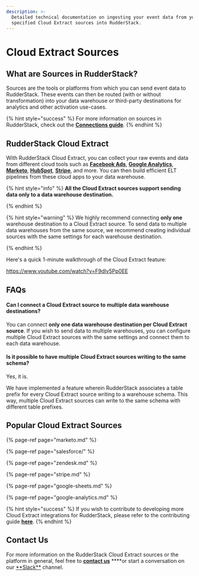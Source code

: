 ```yaml
---
description: >-
  Detailed technical documentation on ingesting your event data from your
  specified Cloud Extract sources into RudderStack.
---
```


# Cloud Extract Sources

## What are Sources in RudderStack?

Sources are the tools or platforms from which you can send event data to RudderStack. These events can then be routed \(with or without transformation\) into your data warehouse or third-party destinations for analytics and other activation use-cases.

{% hint style="success" %}
For more information on sources in RudderStack, check out the [**Connections
guide**](https://docs.rudderstack.com/connections).
{% endhint %}

## RudderStack Cloud Extract

With RudderStack Cloud Extract, you can collect your raw events and data from different cloud tools such as [**Facebook Ads**](https://www.facebook.com/business/ads), [**Google Analytics**](https://analytics.google.com/), [**Marketo**](https://www.marketo.com/), [**HubSpot**](https://www.hubspot.com/), [**Stripe**](stripe.md), and more. You can then build efficient ELT pipelines from these cloud apps to your data warehouse.

{% hint style="info" %}
**All the Cloud Extract sources support sending data only to a data warehouse destination.**

{% endhint %}

{% hint style="warning" %}
We highly recommend connecting **only one** warehouse destination to a Cloud Extract source. To send data to multiple data warehouses from the same source, we recommend creating individual sources with the same settings for each warehouse destination.

{% endhint %}

Here's a quick 1-minute walkthrough of the Cloud Extract feature:

https://www.youtube.com/watch?v=F9dIv5Pp0EE

## FAQs

#### Can I connect a Cloud Extract source to multiple data warehouse destinations?

You can connect **only one data warehouse destination per Cloud Extract source**. If you wish to send data to multiple warehouses, you can configure multiple Cloud Extract sources with the same settings and connect them to each data warehouse.

#### Is it possible to have multiple Cloud Extract sources writing to the same schema?

Yes, it is.

We have implemented a feature wherein RudderStack associates a table prefix for every Cloud Extract source writing to a warehouse schema. This way, multiple Cloud Extract sources can write to the same schema with different table prefixes.

## Popular Cloud Extract Sources

{% page-ref page="marketo.md" %}

{% page-ref page="salesforce/" %}

{% page-ref page="zendesk.md" %}

{% page-ref page="stripe.md" %}

{% page-ref page="google-sheets.md" %}

{% page-ref page="google-analytics.md" %}

{% hint style="success" %}
If you wish to contribute to developing more Cloud Extract integrations for
RudderStack, please refer to the contributing guide
[**here**](../user-guides/how-to-guides/how-to-submit-an-integration-pull-request.md).
{% endhint %}

## Contact Us

For more information on the RudderStack Cloud Extract sources or the platform in general, feel free to [**contact us**](mailto:%20contact@rudderstack.com) \***\*or start a conversation on our [**Slack\*\*](https://resources.rudderstack.com/join-rudderstack-slack) channel.
